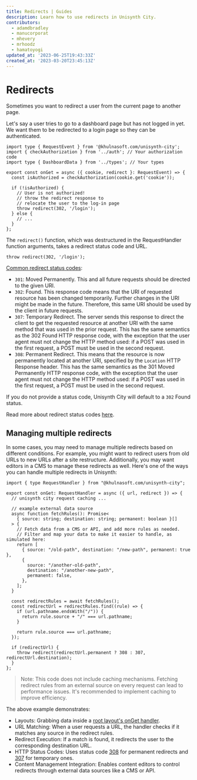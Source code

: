 ```yaml
---
title: Redirects | Guides
description: Learn how to use redirects in Unisynth City.
contributors:
  - adamdbradley
  - manucorporat
  - mhevery
  - mrhoodz
  - hamatoyogi
updated_at: '2023-06-25T19:43:33Z'
created_at: '2023-03-20T23:45:13Z'
---
```


# Redirects

Sometimes you want to redirect a user from the current page to another page.

Let's say a user tries to go to a dashboard page but has not logged in yet. We want them to be redirected to a login page so they can be authenticated.

```tsx title="src/routes/dashboard.tsx"
import type { RequestEvent } from '@khulnasoft.com/unisynth-city';
import { checkAuthorization } from '../auth'; // Your authorization code
import type { DashboardData } from '../types'; // Your types

export const onGet = async ({ cookie, redirect }: RequestEvent) => {
  const isAuthorized = checkAuthorization(cookie.get('cookie'));

  if (!isAuthorized) {
    // User is not authorized!
    // throw the redirect response to
    // relocate the user to the log-in page
    throw redirect(302, '/login');
  } else {
    // ...
  }
};
```

The `redirect()` function, which was destructured in the RequestHandler function arguments, takes a redirect status code and URL.

```tsx
throw redirect(302, '/login');
```

[Common redirect status codes](https://developer.mozilla.org/en-US/docs/Web/HTTP/Status#redirection_messages):

- `301`: Moved Permanently. This and all future requests should be directed to the given URI.
- `302`: Found. This response code means that the URI of requested resource has been changed temporarily. Further changes in the URI might be made in the future. Therefore, this same URI should be used by the client in future requests.
- `307`: Temporary Redirect. The server sends this response to direct the client to get the requested resource at another URI with the same method that was used in the prior request. This has the same semantics as the 302 Found HTTP response code, with the exception that the user agent must not change the HTTP method used: if a POST was used in the first request, a POST must be used in the second request.
- `308`: Permanent Redirect. This means that the resource is now permanently located at another URI, specified by the `Location` HTTP Response header. This has the same semantics as the 301 Moved Permanently HTTP response code, with the exception that the user agent must not change the HTTP method used: if a POST was used in the first request, a POST must be used in the second request.

If you do not provide a status code, Unisynth City will default to a `302` Found status.

Read more about redirect status codes [here](https://developer.mozilla.org/en-US/docs/Web/HTTP/Status#redirection_messages).

## Managing multiple redirects

In some cases, you may need to manage multiple redirects based on different conditions. For example, you might want to redirect users from old URLs to new URLs after a site restructure. Additionally, you may want editors in a CMS to manage these redirects as well. Here's one of the ways you can handle multiple redirects in Unisynth:

```tsx title="src/routes/layout.tsx"
import { type RequestHandler } from "@khulnasoft.com/unisynth-city";

export const onGet: RequestHandler = async ({ url, redirect }) => {
  // unisynth city request caching ...

  // example external data source
  async function fetchRules(): Promise<
    { source: string; destination: string; permanent: boolean }[]
  > {
    // Fetch data from a CMS or API, and add more rules as needed.
    // Filter and map your data to make it easier to handle, as simulated here:
    return [
      { source: "/old-path", destination: "/new-path", permanent: true },
      {
        source: "/another-old-path",
        destination: "/another-new-path",
        permanent: false,
      },
    ];
  }

  const redirectRules = await fetchRules();
  const redirectUrl = redirectRules.find((rule) => {
    if (url.pathname.endsWith("/")) {
      return rule.source + "/" === url.pathname;
    }

    return rule.source === url.pathname;
  });

  if (redirectUrl) {
    throw redirect(redirectUrl.permanent ? 308 : 307, redirectUrl.destination);
  }
};
```

> Note: This code does not include caching mechanisms. Fetching redirect rules from an external source on every request can lead to performance issues. It's recommended to implement caching to improve efficiency.

The above example demonstrates:

- Layouts: Grabbing data inside a [root layout's onGet handler](https://unisynth.dev/docs/routing/#middleware-layouts).
- URL Matching: When a user requests a URL, the handler checks if it matches any source in the redirect rules.
- Redirect Execution: If a match is found, it redirects the user to the corresponding destination URL.
- HTTP Status Codes: Uses status code [308](https://developer.mozilla.org/en-US/docs/Web/HTTP/Status/308) for permanent redirects and [307](https://developer.mozilla.org/en-US/docs/Web/HTTP/Status/307) for temporary ones.
- Content Management Integration: Enables content editors to control redirects through external data sources like a CMS or API.
